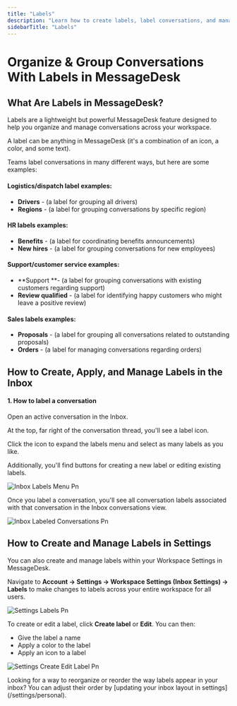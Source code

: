 ```yaml
---
title: "Labels"
description: "Learn how to create labels, label conversations, and manage labels across your entire MessageDesk workspace."
sidebarTitle: "Labels"
---
```


# Organize & Group Conversations With Labels in MessageDesk

## What Are Labels in MessageDesk?

Labels are a lightweight but powerful MessageDesk feature designed to help you organize and manage conversations across your workspace.

A label can be anything in MessageDesk (it's a combination of an icon, a color, and some text).

Teams label conversations in many different ways, but here are some examples:

#### **Logistics/dispatch label examples:**

- **Drivers** - (a label for grouping all drivers)
- **Regions** - (a label for grouping conversations by specific region)

#### **HR labels examples:**

- **Benefits** - (a label for coordinating benefits announcements)
- **New hires** - (a label for grouping conversations for new employees)

#### Support/customer service examples:

- \*\*Support \*\*- (a label for grouping conversations with existing customers regarding support)
- **Review qualified** - (a label for identifying happy customers who might leave a positive review)

#### Sales labels examples:

- **Proposals** - (a label for grouping all conversations related to outstanding proposals)
- **Orders** - (a label for managing conversations regarding orders)

## How to Create, Apply, and Manage Labels in the Inbox

#### 1. How to label a conversation

Open an active conversation in the Inbox.

At the top, far right of the conversation thread, you'll see a label icon.

Click the icon to expand the labels menu and select as many labels as you like.

Additionally, you'll find buttons for creating a new label or editing existing labels.

![Inbox Labels Menu Pn](/docs-main/images/inbox-labels-menu.png)

Once you label a conversation, you'll see all conversation labels associated with that conversation in the Inbox conversations view.

![Inbox Labeled Conversations Pn](/docs-main/images/inbox-labeled-conversations.png)

## How to Create and Manage Labels in Settings

You can also create and manage labels within your Workspace Settings in MessageDesk.

Navigate to **Account -\> Settings -\> Workspace Settings (Inbox Settings) -\> Labels** to make changes to labels across your entire workspace for all users.

![Settings Labels Pn](/docs-main/images/settings-labels.png)

To create or edit a label, click **Create label** or **Edit**. You can then:

- Give the label a name
- Apply a color to the label
- Apply an icon to a label

![Settings Create Edit Label Pn](/docs-main/images/settings-create-edit-label.png)

<Note>
  Looking for a way to reorganize or reorder the way labels appear in your inbox? You can adjust their order by [updating your inbox layout in settings](/settings/personal). 
</Note>
